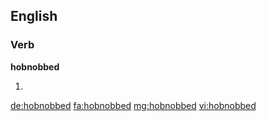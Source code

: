 ==English==

===Verb===
'''hobnobbed'''

# {{past of|hobnob}}

[[de:hobnobbed]]
[[fa:hobnobbed]]
[[mg:hobnobbed]]
[[vi:hobnobbed]]